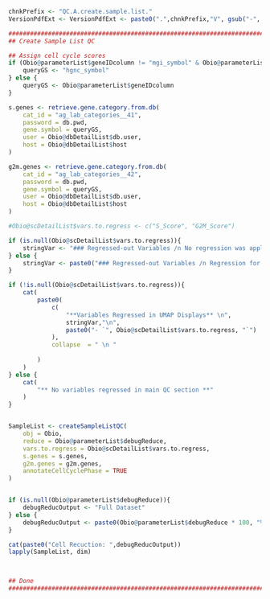<!-- Set PArameters Module -->
<!-- Set the chnkPrefix to make all chunks unique in the overall folder -->
```{r set_create_sample_list_parameters_init, echo=TRUE, eval=TRUE, warning=FALSE}
chnkPrefix <- "QC.A.create.sample.list."
VersionPdfExt <- VersionPdfExt <- paste0(".",chnkPrefix,"V", gsub("-", "", Sys.Date()), ".pdf")

```

```{r create_sample_list, echo=TRUE, eval=TRUE, warning=FALSE, results="asis"}
###############################################################################
## Create Sample List QC                                                     ## 

## Assign cell cycle scores
if (Obio@parameterList$geneIDcolumn != "mgi_symbol" & Obio@parameterList$geneIDcolumn != "hgnc_symbol") {
    queryGS <- "hgnc_symbol" 
} else {
    queryGS <- Obio@parameterList$geneIDcolumn
}

s.genes <- retrieve.gene.category.from.db(
    cat_id = "ag_lab_categories__41",
    password = db.pwd,
    gene.symbol = queryGS,
    user = Obio@dbDetailList$db.user,
    host = Obio@dbDetailList$host
)

g2m.genes <- retrieve.gene.category.from.db(
    cat_id = "ag_lab_categories__42",
    password = db.pwd,
    gene.symbol = queryGS,
    user = Obio@dbDetailList$db.user,
    host = Obio@dbDetailList$host
)

#Obio@scDetailList$vars.to.regress <- c("S_Score", "G2M_Score")

if (is.null(Obio@scDetailList$vars.to.regress)){
    stringVar <- "### Regressed-out Variables /n No regression was applied to input single-cell samples before integration."
} else {
    stringVar <- paste0("### Regressed-out Variables /n Regression for parameter ", Obio@parameterList$vars.to.regress, " was used on the individual single-cell samples before integration.")
}

if (!is.null(Obio@scDetailList$vars.to.regress)){
    cat(
        paste0(
            c(
                "**Variables Regressed in UMAP Displays** \n",
                stringVar,"\n",
                paste0("- `", Obio@scDetailList$vars.to.regress, "`")
            ), 
            collapse  = " \n "
            
        )
    )
} else {
    cat(
        "** No variables regressed in main QC section **"
    )
}


SampleList <- createSampleListQC(
    obj = Obio,
    reduce = Obio@parameterList$debugReduce,    
    vars.to.regress = Obio@scDetailList$vars.to.regress,
    s.genes = s.genes,
    g2m.genes = g2m.genes,
    annotateCellCyclePhase = TRUE
)


if (is.null(Obio@parameterList$debugReduce)){
    debugReducOutput <- "Full Dataset"
} else {
    debugReducOutput <- paste0(Obio@parameterList$debugReduce * 100, "% of all cells used.")
}

cat(paste0("Cell Recuction: ",debugReducOutput))
lapply(SampleList, dim)    
    


## Done                                                                      ##
###############################################################################

```



